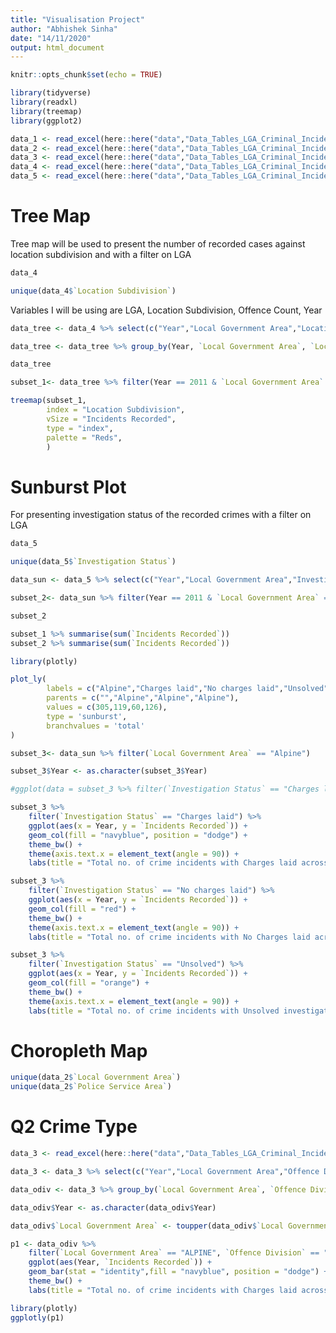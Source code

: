 ```yaml
---
title: "Visualisation Project"
author: "Abhishek Sinha"
date: "14/11/2020"
output: html_document
---
```


```r
knitr::opts_chunk$set(echo = TRUE)
```

```r
library(tidyverse)
library(readxl)
library(treemap)
library(ggplot2)
```

```r
data_1 <- read_excel(here::here("data","Data_Tables_LGA_Criminal_Incidents_Year_Ending_March_2020.xlsx"), sheet = "Table 01")
data_2 <- read_excel(here::here("data","Data_Tables_LGA_Criminal_Incidents_Year_Ending_March_2020.xlsx"), sheet = "Table 02")
data_3 <- read_excel(here::here("data","Data_Tables_LGA_Criminal_Incidents_Year_Ending_March_2020.xlsx"), sheet = "Table 03")
data_4 <- read_excel(here::here("data","Data_Tables_LGA_Criminal_Incidents_Year_Ending_March_2020.xlsx"), sheet = "Table 04")
data_5 <- read_excel(here::here("data","Data_Tables_LGA_Criminal_Incidents_Year_Ending_March_2020.xlsx"), sheet = "Table 05")
```

# Tree Map
Tree map will be used to present the number of recorded cases against location subdivision and with a filter on LGA
```r
data_4
```

```r
unique(data_4$`Location Subdivision`)
```

Variables I will be using are LGA, Location Subdivision, Offence Count, Year

```r
data_tree <- data_4 %>% select(c("Year","Local Government Area","Location Subdivision","Incidents Recorded"))
```

```r
data_tree <- data_tree %>% group_by(Year, `Local Government Area`, `Location Subdivision`) %>% summarise(`Incidents Recorded` = sum(`Incidents Recorded`))
```

```r
data_tree
```

```r
subset_1<- data_tree %>% filter(Year == 2011 & `Local Government Area` == "Alpine")
```

```r
treemap(subset_1,
        index = "Location Subdivision",
        vSize = "Incidents Recorded",
        type = "index",
        palette = "Reds",
        )
```

# Sunburst Plot
For presenting investigation status of the recorded crimes with a filter on LGA

```r
data_5
```

```r
unique(data_5$`Investigation Status`)
```

```r
data_sun <- data_5 %>% select(c("Year","Local Government Area","Investigation Status","Incidents Recorded"))
```

```r
subset_2<- data_sun %>% filter(Year == 2011 & `Local Government Area` == "Alpine")
```

```r
subset_2
```

```r
subset_1 %>% summarise(sum(`Incidents Recorded`))
subset_2 %>% summarise(sum(`Incidents Recorded`))
```

```r
library(plotly)

plot_ly(
        labels = c("Alpine","Charges laid","No charges laid","Unsolved"),
        parents = c("","Alpine","Alpine","Alpine"),
        values = c(305,119,60,126),
        type = 'sunburst',
        branchvalues = 'total'
)
```

```r
subset_3<- data_sun %>% filter(`Local Government Area` == "Alpine")
```

```r
subset_3$Year <- as.character(subset_3$Year)
```

```r
#ggplot(data = subset_3 %>% filter(`Investigation Status` == "Charges laid"), aes(x=Year, y=`Incidents Recorded`, group = 1)) #+ geom_line()

subset_3 %>%
    filter(`Investigation Status` == "Charges laid") %>%
    ggplot(aes(x = Year, y = `Incidents Recorded`)) +
    geom_col(fill = "navyblue", position = "dodge") +
    theme_bw() +
    theme(axis.text.x = element_text(angle = 90)) +
    labs(title = "Total no. of crime incidents with Charges laid across Years", x = "Year", y = "Crime Incidents with Charges laid")

subset_3 %>%
    filter(`Investigation Status` == "No charges laid") %>%
    ggplot(aes(x = Year, y = `Incidents Recorded`)) +
    geom_col(fill = "red") +
    theme_bw() +
    theme(axis.text.x = element_text(angle = 90)) +
    labs(title = "Total no. of crime incidents with No Charges laid across Years", x = "Year", y = "Crime Incidents with no Charges laid")

subset_3 %>%
    filter(`Investigation Status` == "Unsolved") %>%
    ggplot(aes(x = Year, y = `Incidents Recorded`)) +
    geom_col(fill = "orange") +
    theme_bw() +
    theme(axis.text.x = element_text(angle = 90)) +
    labs(title = "Total no. of crime incidents with Unsolved investigation status across Years", x = "Year", y = "Crime Incidents with Unsolved status")
```

# Choropleth Map
```r
unique(data_2$`Local Government Area`)
unique(data_2$`Police Service Area`)
```


# Q2 Crime Type

```r
data_3 <- read_excel(here::here("data","Data_Tables_LGA_Criminal_Incidents_Year_Ending_March_2020.xlsx"), sheet = "Table 03")
```

```r
data_3 <- data_3 %>% select(c("Year","Local Government Area","Offence Division","Incidents Recorded"))
```

```r
data_odiv <- data_3 %>% group_by(`Local Government Area`, `Offence Division`, Year) %>% summarise(`Incidents Recorded` = sum(`Incidents Recorded`))

data_odiv$Year <- as.character(data_odiv$Year)

data_odiv$`Local Government Area` <- toupper(data_odiv$`Local Government Area`)
```

```r

p1 <- data_odiv %>%
    filter(`Local Government Area` == "ALPINE", `Offence Division` == "A Crimes against the person") %>%
    ggplot(aes(Year, `Incidents Recorded`)) +
    geom_bar(stat = "identity",fill = "navyblue", position = "dodge") +
    theme_bw() +
    labs(title = "Total no. of crime incidents with Charges laid across Years", x = "Year", y = "Crime Incidents with Charges laid")

library(plotly)
ggplotly(p1)
```

